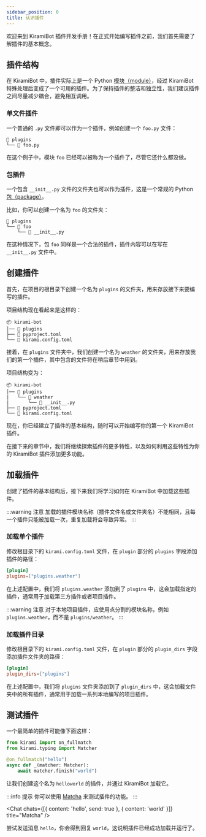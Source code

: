 ```yaml
---
sidebar_position: 0
title: 认识插件
---
```


欢迎来到 KiramiBot 插件开发手册！在正式开始编写插件之前，我们首先需要了解插件的基本概念。

## 插件结构

在 KiramiBot 中，插件实际上是一个 Python [模块（module）](https://docs.python.org/zh-cn/3/glossary.html#term-module)，经过 KiramiBot 特殊处理后变成了一个可用的插件。为了保持插件的整洁和独立性，我们建议插件之间尽量减少耦合，避免相互调用。

### 单文件插件

一个普通的 `.py` 文件即可以作为一个插件，例如创建一个 `foo.py` 文件：

```tree title=Project
📂 plugins
└── 📄 foo.py
```

在这个例子中，模块 `foo` 已经可以被称为一个插件了，尽管它还什么都没做。

### 包插件

一个包含 `__init__.py` 文件的文件夹也可以作为插件，这是一个常规的 Python [包（package）](https://docs.python.org/zh-cn/3/glossary.html#term-regular-package)。

比如，你可以创建一个名为 `foo` 的文件夹：

```tree title=Project
📂 plugins
└── 📂 foo
    └── 📄 __init__.py
```

在这种情况下，包 `foo` 同样是一个合法的插件，插件内容可以在写在 `__init__.py` 文件中。

## 创建插件

首先，在项目的根目录下创建一个名为 `plugins` 的文件夹，用来存放接下来要编写的插件。

项目结构现在看起来是这样的：

```tree title=Project
📦 kirami-bot
│── 📂 plugins
├── 📄 pyproject.toml
└── 📄 kirami.config.toml
```

接着，在 `plugins` 文件夹中，我们创建一个名为 `weather` 的文件夹，用来存放我们的第一个插件，其中包含的文件将在稍后章节中用到。

项目结构变为：

```tree title=Project
📦 kirami-bot
│── 📂 plugins
|   └── 📂 weather
|       └── 📄 __init__.py
├── 📄 pyproject.toml
└── 📄 kirami.config.toml
```

现在，你已经建立了插件的基本结构，随时可以开始编写你的第一个 KiramiBot 插件。

在接下来的章节中，我们将继续探索插件的更多特性，以及如何利用这些特性为你的 KiramiBot 插件添加更多功能。

## 加载插件

创建了插件的基本结构后，接下来我们将学习如何在 KiramiBot 中加载这些插件。

:::warning 注意
加载的插件模块名称（插件文件名或文件夹名）不能相同，且每一个插件只能被加载一次，重复加载将会导致异常。
:::

### 加载单个插件

修改根目录下的 `kirami.config.toml` 文件，在 `plugin` 部分的 `plugins` 字段添加插件的路径：

```toml title=kirami.config.toml
[plugin]
plugins=["plugins.weather"]
```

在上述配置中，我们将 `plugins.weather` 添加到了 `plugins` 中，这会加载指定的插件，通常用于加载第三方插件或者项目插件。

:::warning 注意
对于本地项目插件，应使用点分割的模块名称，例如 `plugins.weather`，而不是 `plugins/weather`。
:::

### 加载插件目录

修改根目录下的 `kirami.config.toml` 文件，在 `plugin` 部分的 `plugin_dirs` 字段添加插件文件夹的路径：

```toml title=kirami.config.toml
[plugin]
plugin_dirs=["plugins"]
```

在上述配置中，我们将 `plugins` 文件夹添加到了 `plugin_dirs` 中，这会加载文件夹中的所有插件，通常用于加载一系列本地编写的项目插件。

## 测试插件

一个最简单的插件可能像下面这样：

```python
from kirami import on_fullmatch
from kirami.typing import Matcher

@on_fullmatch("hello")
async def _(matcher: Matcher):
    await matcher.finish("world")
```

让我们创建这个名为 `helloworld` 的插件，并通过 KiramiBot 加载它。

:::info 提示
你可以使用 [Matcha](https://github.com/A-kirami/matcha) 来测试插件的功能。
:::


<Chat chats={[{ content: 'hello', send: true }, { content: 'world' }]} title="Matcha" />

尝试发送消息 `hello`，你会得到回复 `world`，这说明插件已经成功加载并运行了。
